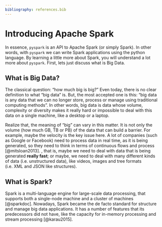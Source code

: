 ```yaml
---
bibliography: references.bib
---
```


# Introducing Apache Spark

In essence, `pyspark` is an API to Apache Spark (or simply Spark). In other words, with `pyspark` we can write Spark applications using the python language. By learning a little more about Spark, you will understand a lot more about `pyspark`. First, lets just discuss what is Big Data.


## What is Big Data?

The classical question: "how much big is big?" Even today, there is no clear definition to what "big data" is. But, the most accepted one is this: "big data is any data that we can no longer store, process or manage using traditional computing methods". In other words, big data is data whose volume, complexity or diversity makes it really hard or impossible to deal with this data on a single machine, like a desktop or a laptop.

Realize that, the meaning of "big" can vary in this matter. It is not only the volume (how much GB, TB or PB) of the data that can build a barrier. For example, maybe the velocity is the key issue here. A lot of companies (such as Google or Facebook) need to process data in real time, as it is being generated, so they need to think in terms of continuous flows and process [@mitsloan2013]. , that is, maybe we need to deal with data that is being generated **really fast**; or maybe, we need to deal with many different kinds of data (i.e. unstructured data), like videos, images and tree formats (i.e. XML and JSON like structures).




## What is Spark?

Spark is a multi-language engine for large-scale data processing, that supports both a single-node machine and a cluster of machines [@sparkdoc]. Nowadays, Spark became the de facto standard for structure and manage big data applications. It has a number of features that its predecessors did not have, like the capacity for in-memory processing and stream processing [@karau2015].



